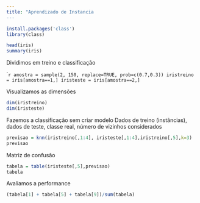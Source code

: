 ```yaml
---
title: "Aprendizado de Instancia
---
```


```r
install.packages('class')
library(class)
```

```r
head(iris)
summary(iris)
```

Dividimos em treino e classificação

````r
amostra = sample(2, 150, replace=TRUE, prob=c(0.7,0.3))
iristreino = iris[amostra==1,]
iristeste = iris[amostra==2,]
```

Visualizamos as dimensões

```r
dim(iristreino)
dim(iristeste)
```

Fazemos a classificação sem criar modelo
Dados de treino (instãncias), dados de teste, classe real, número de vizinhos considerados

```r
previsao = knn(iristreino[,1:4], iristeste[,1:4],iristreino[,5],k=3)
previsao
```

Matriz de confusão

```r
tabela = table(iristeste[,5],previsao)
tabela
```

Avaliamos a performance

```r
(tabela[1] + tabela[5] + tabela[9])/sum(tabela)
```